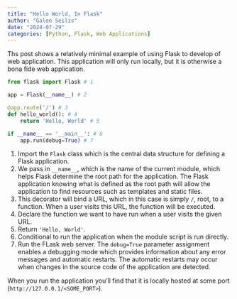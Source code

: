 ```yaml
---
title: "Hello World, In Flask"
author: "Galen Seilis"
date: "2024-07-29"
categories: [Python, Flask, Web Applications]
---
```


Ths post shows a relatively minimal example of using Flask to develop of web application. This application will only run locally, but it is otherwise a bona fide web application.

```python
from flask import Flask # 1

app = Flask(__name__) # 2

@app.route('/') # 3
def hello_world(): # 4
    return 'Hello, World' # 5

if __name__ == '__main__': # 6
    app.run(debug=True) # 7
```

1. Import the `Flask` class which is the central data structure for defining a Flask application.
2. We pass in `__name__`, which is the name of the current module, which helps Flask determine the root path for the application. The Flask application knowing what is defined as the root path will allow the application to find resources such as templates and static files.
3. This decorator will bind a URL, which in this case is simply `/`, root, to a function. When a user visits this URL, the function will be executed.
4. Declare the function we want to have run when a user visits the given URL.
5. Return `'Hello, World'`.
6. Conditional to run the application when the module script is run directly.
7. Run the FLask web server. The `debug=True` parameter assignment enables a debugging mode which provides information about any error messages and automatic restarts. The automatic restarts may occur when changes in the source code of the application are detected.

When you run the application you'll find that it is locally hosted at some port (`http://127.0.0.1/<SOME_PORT>`).
